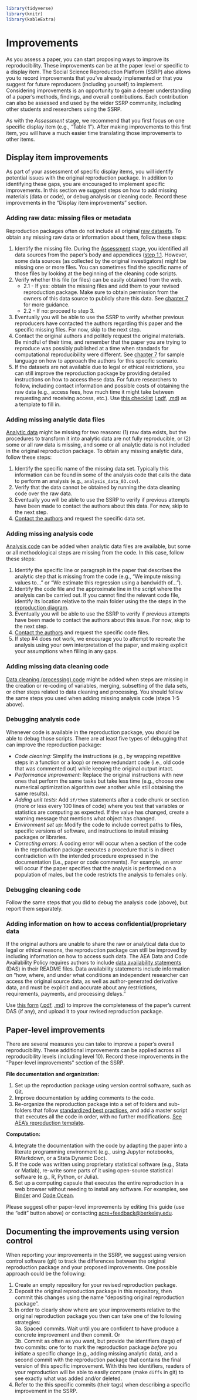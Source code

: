 ```r
library(tidyverse)
library(knitr)
library(kableExtra)
```
# Improvements   

As you assess a paper, you can start proposing ways to improve its reproducibility. These improvements can be at the paper level or specific to a display item. The Social Science Reproduction Platform (SSRP) also allows you to record improvements that you've already implemented or that you suggest for future reproducers (including yourself) to implement. Considering improvements is an opportunity to gain a deeper understanding of a paper's methods, findings, and overall contributions. Each contribution can also be assessed and used by the wider SSRP community, including other students and researchers using the SSRP.

<!--
ONCE THIS FEATURE IS DEPLOYED IN THE SSRP: 
Some of the improvements might require you to engage with the original authors of the study you are reproducing. This stage will help you identify if the authors have already been contacted with a similar request and, if not, how to approach them in order to have a constructive exchange.  
-->

As with the *Assessment* stage, we recommend that you first focus on one specific display item (e.g., “Table 1”). After making improvements to this first item, you will have a much easier time translating those improvements to other items.   

## Display item improvements {#di-imp}

As part of your assessment of specific display items, you will identify potential issues with the original reproduction package. In addition to identifying these gaps, you are encouraged to implement specific improvements. In this section we suggest steps on how to add missing materials (data or code), or debug analysis or cleaning code. Record these improvements in the "Display item improvements" section.

### Adding raw data: missing files or metadata {#rd}

Reproduction packages often do not include all original [raw datasets](#describe-inputs). To obtain any missing raw data or information about them, follow these steps:

1. Identify the missing file. During the [Assessment](#assessment) stage, you identified all data sources from the paper's body and appendices ([step 1.1](#desc-sourc.). However, some data sources (as collected by the original investigators) might be missing one or more files. You can sometimes find the specific name of those files by looking at the beginning of the cleaning code scripts.      
2. Verify whether this file (or files) can be easily obtained from the web.   
      - 2.1 - If yes: obtain the missing files and add them to your revised reproduction package. Make sure to obtain permission from the owners of this data source to publicly share this data. See [chapter 7](https://bitss.github.io/ACRE/guidance-for-a-constructive-exchange-between-reproducers-and-original-authors.html) for more guidance.   
      - 2.2 - If no: proceed to step 3.   
3. Eventually you will be able to use the SSRP to verify whether previous reproducers have contacted the authors regarding this paper and the specific missing files. For now, skip to the next step. 
4. Contact the original authors and politely request the original materials. Be mindful of their time, and remember that the paper you are trying to reproduce was possibly published at a time when standards for computational reproducibility were different. See [chapter 7](https://bitss.github.io/ACRE/guidance-for-a-constructive-exchange-between-reproducers-and-original-authors.html) for sample language on how to approach the authors for this specific scenario.  
5. If the datasets are not available due to legal or ethical restrictions, you can still improve the reproduction package by providing detailed instructions on how to access these data. For future researchers to follow, including contact information and possible costs of obtaining the raw data (e.g., access fees, how much time it might take between requesting and receiving access, etc.). Use [this checklist](sample-DAS.html) ([.pdf](sample-DAS.pdf), [.md](https://github.com/BITSS/ACRE/blob/master/sample-DAS.md)) as a template to fill in. 


### Adding missing analytic data files {#ad}

[Analytic data](#describe-inputs) might be missing for two reasons: (1) raw data exists, but the procedures to transform it into analytic data are not fully reproducible, or (2) some or all raw data is missing, and some or all analytic data is not included in the original reproduction package. To obtain any missing analytic data, follow these steps:

1. Identify the specific name of the missing data set. Typically this information can be found in some of the analysis code that calls the data to perform an analysis (e.g., `analysis_data_03.csv`).   
2. Verify that the data cannot be obtained by running the data cleaning code over the raw data.    
3. Eventually you will be able to use the SSRP to verify if previous attempts have been made to contact the authors about this data. For now, skip to the next step.    
4. [Contact the authors](#tips-for-communication) and request the specific data set.

### Adding missing analysis code {#ac}
[Analysis code](#describe-inputs) can be added when analytic data files are available, but some or all methodological steps are missing from the code. In this case, follow these steps:  

1. Identify the specific line or paragraph in the paper that describes the analytic step that is missing from the code (e.g., “We impute missing values to...” or “We estimate this regression using a bandwidth of...”).  
2. Identify the code file and the approximate line in the script where the analysis can be carried out. If you cannot find the relevant code file, identify its location relative to the main folder using the the steps in the [reproduction diagram](#diagram).   
3. Eventually you will be able to use the SSRP to verify if previous attempts have been made to contact the authors about this issue. For now, skip to the next step.
4. [Contact the authors](#tips-for-communication) and request the specific code files.     
5. If step #4 does not work, we encourage you to attempt to recreate the analysis using your own interpretation of the paper, and making explicit your assumptions when filling in any gaps.   

### Adding missing data cleaning code {#cc}  

[Data cleaning (processing) code](#describe-inputs) might be added when steps are missing in the creation or re-coding of variables, merging, subsetting of the data sets, or other steps related to data cleaning and processing. You should follow the same steps you used when adding missing analysis code (steps 1-5 above).  

### Debugging analysis code  {#dac}

Whenever code is available in the reproduction package, you should be able to debug those scripts. There are at least five types of debugging that can improve the reproduction package:  

- *Code cleaning:* Simplify the instructions (e.g., by wrapping repetitive steps in a function or a loop) or remove redundant code (i.e., old code that was commented out) while keeping the original output intact.  
- *Performance improvement:* Replace the original instructions with new ones that perform the same tasks but take less time (e.g., choose one numerical optimization algorithm over another while still obtaining the same results). 
- *Adding unit tests:* Add `if/then` statements after a code chunk or section (more or less every 100 lines of code) where you test that variables or statistics are computing as expected. If the value has changed, create a warning message that mentions what object has changed.  
- *Environment set up:* Modify the code to include correct paths to files, specific versions of software, and instructions to install missing packages or libraries.    
- *Correcting errors:* A coding error will occur when a section of the code in the reproduction package executes a procedure that is in direct contradiction with the intended procedure expressed in the documentation (i.e., paper or code comments). For example, an error will occur if the paper specifies that the analysis is performed on a population of males, but the code restricts the analysis to females only. 

<!--FUTURE FEATURE:
Please follow the ACRE procedure to report coding errors.  
-->

### Debugging cleaning code 

Follow the same steps that you did to debug the analysis code (above), but report them separately.  


### Adding information on how to access confidential/proprietary data {#adding-info-admin}

If the original authors are unable to share the raw or analytical data due to legal or ethical reasons, the reproduction package can still be improved by including information on how to access such data. The AEA Data and Code Availability Policy requires authors to include [data availability statements](https://www.aeaweb.org/journals/data/data-code-policy#statement) (DAS) in their README files. Data availability statements include information on "how, where, and under what conditions an independent researcher can access the original source data, as well as author-generated derivative data, and must be explicit and accurate about any restrictions, requirements, payments, and processing delays."

Use [this form](sample-DAS.html) ([.pdf](sample-DAS.pdf), [.md](https://github.com/BITSS/ACRE/blob/master/sample-DAS.md)) to improve the completeness of the paper's current DAS (if any), and upload it to your revised reproduction package.


##  Paper-level improvements {#paper-level}

<!-- future task: provide more guidance on each of the items below -->

There are several measures you can take to improve a paper's overall reproducibility. These additional improvements can be applied across all reproducibility levels (including level 10). Record these improvements in the "Paper-level improvements" section of the SSRP.  

**File documentation and organization: **  

1.  Set up the reproduction package using version control software, such as Git.  
2. Improve documentation by adding comments to the code.  
3. Re-organize the reproduction package into a set of folders and sub-folders that follow [standardized best practices](https://www.projecttier.org/tier-protocol/specifications/#overview-of-the-documentation), and add a master script that executes all the code in order, with no further modifications. [See AEA's reproduction template](https://github.com/AEADataEditor/replication-template).     

**Computation:**   

4. Integrate the documentation with the code by adapting the paper into a literate programming environment (e.g., using Jupyter notebooks, RMarkdown, or a Stata Dynamic Doc).  
5. If the code was written using proprietary statistical software (e.g., Stata or Matlab), re-write some parts of it using open-source statistical software (e.g., R, Python, or Julia).  
6. Set up a computing capsule that executes the entire reproduction in a web browser without needing to install any software. For examples, see [Binder](https://mybinder.org/) and [Code Ocean](https://codeocean.com/).  

Please suggest other paper-level improvements by editing this guide (use the "edit" button above) or contacting <acre+feedback@berkeley.edu>.


## Documenting the improvements using version control {#doc-impr} 

When reporting your improvements in the SSRP, we suggest using version control software (git) to track the differences between the original reproduction package and your proposed improvements. One possible approach could be the following:

 1. Create an empty repository for your revised reproduction package. 
 2. Deposit the original reproduction package in this repository, then commit this changes using the name "depositing original reproduction package".    
 3. In order to clearly show where are your improvements relative to the original reproduction package you then can take one of the following strategies:  
  3a. Spaced commits. Wait until you are confident to have produce a concrete improvement and then commit. Or  
  3b. Commit as often as you want, but provide the identifiers (tags) of two commits: one for to mark the reproduction package *before* you initiate a specific change (e.g., adding missing analytic data), and a second commit with the reproduction package that contains the final version of this specific improvement. With this two identifiers, readers of your reproduction will be able to easily compare (make `diffs` in git) to see exactly what was added and/or deleted.   
 4. Refer to the this specific commits (their tags) when describing a specific improvement in the SSRP.    
 
 
